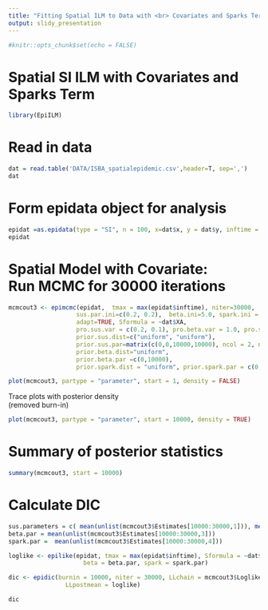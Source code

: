 ```yaml
---
title: "Fitting Spatial ILM to Data with <br> Covariates and Sparks Term <br> (SI Version)"
output: slidy_presentation
---
```


```r
#knitr::opts_chunk$set(echo = FALSE)
```


#  Spatial SI ILM  with Covariates and Sparks Term

```r
library(EpiILM)
```




# Read in data

```r
dat = read.table('DATA/ISBA_spatialepidemic.csv',header=T, sep=',')
dat
```

# Form epidata object for analysis

```r
epidat =as.epidata(type = "SI", n = 100, x=dat$x, y = dat$y, inftime = dat$inftime)
epidat
```



#  Spatial Model with Covariate: <br> Run MCMC for 30000 iterations

```r
mcmcout3 <- epimcmc(epidat,  tmax = max(epidat$inftime), niter=30000,
                   sus.par.ini=c(0.2, 0.2),  beta.ini=5.0, spark.ini = 0.0001,
                   adapt=TRUE, Sformula = ~dat$XA,
                   pro.sus.var = c(0.2, 0.1), pro.beta.var = 1.0, pro.spark.var = 0.01,
                   prior.sus.dist=c("uniform", "uniform"), 
                   prior.sus.par=matrix(c(0,0,10000,10000), ncol = 2, nrow = 2),
                   prior.beta.dist="uniform", 
                   prior.beta.par =c(0,10000),
                   prior.spark.dist = "uniform", prior.spark.par = c(0, 10000), acc.rate = 0.5)
```


```r
plot(mcmcout3, partype = "parameter", start = 1, density = FALSE)
```


Trace plots with posterior density <br> (removed burn-in)

```r
plot(mcmcout3, partype = "parameter", start = 10000, density = TRUE)
```


# Summary of posterior statistics
```r
summary(mcmcout3, start = 10000)
```



# Calculate DIC

```r
sus.parameters = c( mean(unlist(mcmcout3$Estimates[10000:30000,1])), mean(unlist(mcmcout3$Estimates[10000:30000,2])))
beta.par = mean(unlist(mcmcout3$Estimates[10000:30000,3]))
spark.par =  mean(unlist(mcmcout3$Estimates[10000:30000,4]))

loglike <- epilike(epidat, tmax = max(epidat$inftime), Sformula = ~dat$XA, sus.par = sus.parameters,
                     beta = beta.par, spark = spark.par)

dic <- epidic(burnin = 10000, niter = 30000, LLchain = mcmcout3$Loglikelihood,
                LLpostmean = loglike)

dic
```



